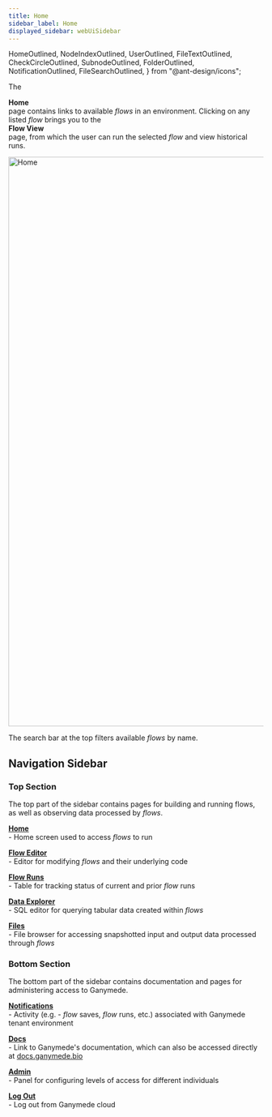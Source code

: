 ```yaml
---
title: Home
sidebar_label: Home
displayed_sidebar: webUiSidebar
---
```


  HomeOutlined,
  NodeIndexOutlined,
  UserOutlined,
  FileTextOutlined,
  CheckCircleOutlined,
  SubnodeOutlined,
  FolderOutlined,
  NotificationOutlined,
  FileSearchOutlined,
} from "@ant-design/icons";

The <div className="button purple_button"><HomeOutlined /> **Home**</div> page contains links to available _flows_ in an environment. Clicking on any listed _flow_ brings you to the <div className="button purple_button"><HomeOutlined /> **Flow View**</div> page, from which the user can run the selected _flow_ and view historical runs.

<img
  width="1124"
  alt="Home"
  src="https://user-images.githubusercontent.com/46538575/225706748-25c396d7-b562-413e-af2b-90fae1a458be.png"
/>

The search bar at the top filters available _flows_ by name.

## Navigation Sidebar

### Top Section

The top part of the sidebar contains pages for building and running flows, as well as observing data processed by _flows_.

[<div className="button purple_button"><HomeOutlined /> **Home**</div>](./Home.mdx) - Home screen used to access _flows_ to run

[<div className="button purple_button"><NodeIndexOutlined /> **Flow Editor**</div>](./FlowEditor.mdx) - Editor for modifying _flows_ and their underlying code

[<div className="button purple_button"><CheckCircleOutlined /> **Flow Runs**</div>](./FlowRuns.mdx) - Table for tracking status of current and prior _flow_ runs

[<div className="button purple_button"><FileSearchOutlined /> **Data Explorer**</div>](./DataExplorer.mdx) - SQL editor for querying tabular data created within _flows_

[<div className="button purple_button"><FolderOutlined /> **Files**</div>](./Files.mdx) - File browser for accessing snapshotted input and output data processed through _flows_

### Bottom Section

The bottom part of the sidebar contains documentation and pages for administering access to Ganymede.

[<div className="button purple_button"><NotificationOutlined /> **Notifications**</div>](./Notifications.mdx) - Activity (e.g. - _flow_ saves, _flow_ runs, etc.) associated with Ganymede tenant environment

[<div className="button purple_button"><FileTextOutlined /> **Docs**</div>](https://docs.ganymede.bio) - Link to Ganymede's documentation, which can also be accessed directly at [docs.ganymede.bio](https://docs.ganymede.bio/)

[<div className="button purple_button"><SubnodeOutlined /> **Admin**</div>](./AdminControls.md) - Panel for configuring levels of access for different individuals

[<div className="button purple_button"><UserOutlined /> **Log Out**</div>](https://www.ganymede.bio) - Log out from Ganymede cloud
